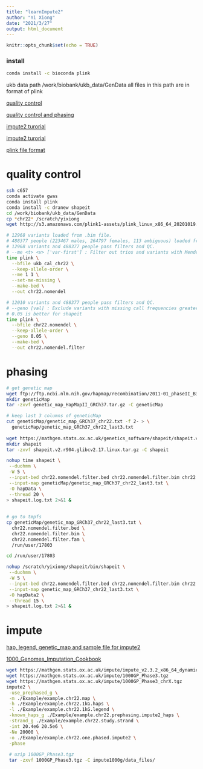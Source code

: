 ```yaml
---
title: "learnImpute2"
author: "Yi Xiong"
date: "2021/3/27"
output: html_document
---
```


```r
knitr::opts_chunk$set(echo = TRUE)
```

###  install

```bash
conda install -c bioconda plink

```

ukb data path
/work/biobank/ukb_data/GenData
all files in this path are in format of plink

[quality control](https://zhuanlan.zhihu.com/p/149947873)

[quality control and phasing](https://www.jianshu.com/p/b1f28ea54963)

[impute2 turorial](https://zhuanlan.zhihu.com/p/53564008)

[impute2 turorial](https://mp.weixin.qq.com/s/2YdlMhfjh5acyy7D4hwZZA)

[plink file format](https://www.cog-genomics.org/plink/1.9/formats)

# quality control

```bash
ssh c657
conda activate gwas
conda install plink
conda install -c dranew shapeit
cd /work/biobank/ukb_data/GenData
cp *chr22* /scratch/yixiong
wget http://s3.amazonaws.com/plink1-assets/plink_linux_x86_64_20201019.zip

# 12968 variants loaded from .bim file.
# 488377 people (223467 males, 264797 females, 113 ambiguous) loaded from .fam.
# 12968 variants and 488377 people pass filters and QC.
# --me <t> <v> ['var-first'] : Filter out trios and variants with Mendel error
time plink \
  --bfile ukb_cal_chr22 \
  --keep-allele-order \
  --me 1 1 \
  --set-me-missing \
  --make-bed \
  --out chr22.nomendel

# 12010 variants and 488377 people pass filters and QC.
# --geno [val] : Exclude variants with missing call frequencies greater than a threshold (default 0.1).
# 0.05 is better for shapeit
time plink \
  --bfile chr22.nomendel \
  --keep-allele-order \
  --geno 0.05 \
  --make-bed \
  --out chr22.nomendel.filter 
```

# phasing

```bash
# get genetic map
wget ftp://ftp.ncbi.nlm.nih.gov/hapmap/recombination/2011-01_phaseII_B37/genetic_map_HapMapII_GRCh37.tar.gz
mkdir geneticMap
tar -zxvf genetic_map_HapMapII_GRCh37.tar.gz -C geneticMap

# keep last 3 columns of geneticMap
cut geneticMap/genetic_map_GRCh37_chr22.txt -f 2- > \
  geneticMap/genetic_map_GRCh37_chr22_last3.txt
  
wget https://mathgen.stats.ox.ac.uk/genetics_software/shapeit/shapeit.v2.r904.glibcv2.17.linux.tar.gz
mkdir shapeit 
tar -zxvf shapeit.v2.r904.glibcv2.17.linux.tar.gz -C shapeit

nohup time shapeit \
 --duohmm \
 -W 5 \
 --input-bed chr22.nomendel.filter.bed chr22.nomendel.filter.bim chr22.nomendel.filter.fam \
 --input-map geneticMap/genetic_map_GRCh37_chr22_last3.txt \
 -O hapData \
 --thread 20 \
> shapeit.log.txt 2>&1 & 
 
 
# go to tmpfs
cp geneticMap/genetic_map_GRCh37_chr22_last3.txt \
  chr22.nomendel.filter.bed \
  chr22.nomendel.filter.bim \
  chr22.nomendel.filter.fam \
  /run/user/17803

cd /run/user/17803

nohup /scratch/yixiong/shapeit/bin/shapeit \
 --duohmm \
 -W 5 \
 --input-bed chr22.nomendel.filter.bed chr22.nomendel.filter.bim chr22.nomendel.filter.fam \
 --input-map genetic_map_GRCh37_chr22_last3.txt \
 -O hapData2 \
 --thread 15 \
> shapeit.log.txt 2>&1 & 
```

# impute

[hap, legend, genetic_map and sample file for impute2](https://mathgen.stats.ox.ac.uk/impute/1000GP_Phase3.html)

[1000_Genomes_Imputation_Cookbook](https://genome.sph.umich.edu/wiki/IMPUTE2:_1000_Genomes_Imputation_Cookbook#Pre-Phasing_using_SHAPEIT_.28recommended.29)

```bash
wget https://mathgen.stats.ox.ac.uk/impute/impute_v2.3.2_x86_64_dynamic.tgz
wget https://mathgen.stats.ox.ac.uk/impute/1000GP_Phase3.tgz
wget https://mathgen.stats.ox.ac.uk/impute/1000GP_Phase3_chrX.tgz
impute2 \
 -use_prephased_g \
 -m ./Example/example.chr22.map \
 -h ./Example/example.chr22.1kG.haps \
 -l ./Example/example.chr22.1kG.legend \
 -known_haps_g ./Example/example.chr22.prephasing.impute2_haps \
 -strand_g ./Example/example.chr22.study.strand \
 -int 20.4e6 20.5e6 \
 -Ne 20000 \
 -o ./Example/example.chr22.one.phased.impute2 \
 -phase
 
 # uzip 1000GP_Phase3.tgz
 tar -zxvf 1000GP_Phase3.tgz -C impute1000g/data_files/
```

